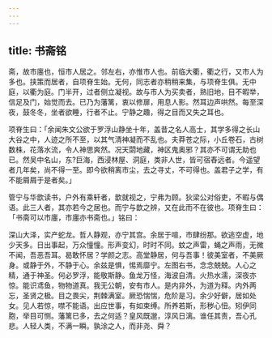 ```yaml
---
---
---
```

title: 书斋铭
---



斋，故市廛也，恒市人居之。邻左右，亦惟市人也。前临大衢，衢之行，又市人为多也。挟策而居者，自项脊生始。无何，同志者亦稍稍来集，与项脊生俱。无中庭，以衢为庭。门半开，过者侧立凝视。故与市人为买卖者，熟旧地，目不暇举，信足及门，始觉而去。已乃为藩篱，衷以修扉，用息人影。然耳边声哄然。每至深夜，鼓冬冬，坐者欲睡，行者不止。宁静之趣，得之目而又失之耳也。

项脊生曰：「余闻朱文公欲于罗浮山静坐十年，盖昔之名人高士，其学多得之长山大谷之中，人迹之所不至，以其气清神凝而不乱也。夫莽苍之际，小丘卷石，古树数株，花落水流，令人神思爽然。况天閟地藏，神区鬼奥邪？其亦不可谓无助也已。然吴中名山，东?巨海，西浸林屋、洞庭，类非人世，皆可宿舂远者。今遥望者几年矣，尚不得一至。即今欲稍离市尘，去之寻丈，不可得也。盖君子之学，有不能屑屑于是者矣。」

管宁与华歆读书，户外有乘轩者，歆就视之，宁弗为顾。狄梁公对俗吏，不暇与偶语。此三人者，其亦若今之居也。而宁与歆之辨，又在此而不在彼也。项脊生曰：「书斋可以市廛，市廛亦书斋也。」铭曰：

深山大泽，实产蛇龙。哲人静观，亦宁其宫。余居于喧，市肆纷那。欲逃空虚，地少天多。日出事起，万众憧憧。形声变幻，时时不同。蚊之声雷，蝇之声雨，无微不闻，吾恶吾耳。曷敢怀居？学颜之志。高堂静居，何与吾事！彼美室者，不美厥身。或静于外，不静于心。余兹是惧，惕焉靡宁。左图右书，念念兢兢。人心之精，通于神圣。何必罗浮，能敬斯静。鱼龙万怪，海波自清。火热水濡，深夜亦惊。能识鸢鱼，物物道真。我无公朝，安有市人。是内非外，为道为释。内外两忘，圣贤之极。目之畏尖，荆棘满室。厥恐惴惴，危阶是习。余少好僻，居如处女。见人若惊，噤不能语。出应世事，有如束缚。所养若斯，形秽心忸。矧伊同胞，举目可恻。藩篱已多，去之何适？皇风既邈，淳风日漓。谁任其责，吾心孔悲。人轻人类，不满一瞬。孰涂之人，而非尧、舜？